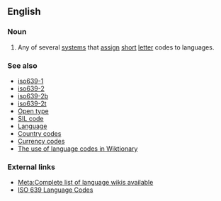 ==English==
{{wikipedia}}

===Noun===
{{en-noun|sg=[[language]] [[code]]}}

# Any of several [[system]]s that [[assign]] [[short]] [[letter]] codes to languages.

===See also===
*[[iso639-1]]
*[[iso639-2]]
*[[iso639-2b]]
*[[iso639-2t]]
*[[Open type]]
*[[SIL code]]
*[[Language]]
*[[Country code]]s
*[[Currency code]]s
*[[Wiktionary:Index to templates/languages|The use of language codes in Wiktionary]]

===External links===
*[[meta:List of Wikipedias|Meta:Complete list of language wikis available]]
*[http://www.w3.org/WAI/ER/IG/ert/iso639.htm ISO 639 Language Codes]